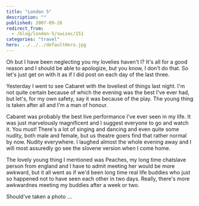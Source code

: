 ```yaml
---
title: "London 5"
description: ""
published: 2007-09-26
redirect_from:
  - /blog/london-5/swizec/151
categories: "travel"
hero: ../../../defaultHero.jpg
---
```


Oh but I have been neglecting you my lovelies haven't I? It's all for a good reason and I should be able to apologize, but you know, I don't do that. So let's just get on with it as if I did post on each day of the last three.

Yesterday I went to see Cabaret with the loveliest of things last night. I'm not quite certain because of which the evening was the best I've ever had, but let's, for my own safety, say it was because of the play. The young thing is taken after all and I'm a man of honour.

Cabaret was probably the best live performance I've ever seen in my life. It was just marvelously magnificent and I suggest everyone to go and watch it. You must! There's a lot of singing and dancing and even quite some nudity, both male and female, but us theatre goers find that rather normal by now. Nudity everywhere. I laughed almost the whole evening away and I will most assuredly go see the slovene version when I come home.

The lovely young thing I mentioned was Peaches, my long time chatslave person from england and I have to admit meeting her would be more awkward, but it all went as if we'd been long time real life buddies who just so happened not to have seen each other in two days. Really, there's more awkwardnes meeting my buddies after a week or two.

Should've taken a photo ...
